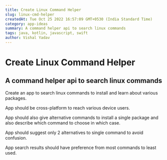```yaml
--- 
title: Create Linux Command Helper
slug: linux-cmd-helper
createdAt: Tue Oct 25 2022 16:57:09 GMT+0530 (India Standard Time)
category: app-ideas
summary: A command helper api to search linux commands
tags: java, kotlin, javascript, swift
author: Vishal Yadav
---
```


# Create Linux Command Helper

## A command helper api to search linux commands

Create an app to search linux commands to install and learn about various packages.

App should be cross-platform to reach various device users.

App should also give alternative commands to install a single package and also describe which
command to choose in which case.

App should suggest only 2 alternatives to single command to avoid confusion.

App search results should have preference from most commands to least used.